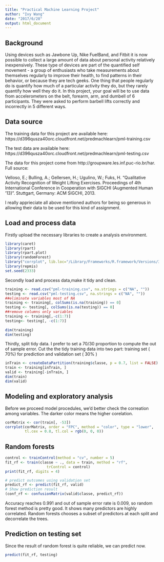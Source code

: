 ```yaml
---
title: "Practical Machine Learning Project"
author: "Ivy Wang"
date: "2017/6/28"
output: html_document
---
```

## Background

Using devices such as Jawbone Up, Nike FuelBand, and Fitbit it is now possible to collect a large amount of data about personal activity relatively inexpensively. These type of devices are part of the quantified self movement - a group of enthusiasts who take measurements about themselves regularly to improve their health, to find patterns in their behavior, or because they are tech geeks. One thing that people regularly do is quantify how much of a particular activity they do, but they rarely quantify how well they do it. In this project, your goal will be to use data from accelerometers on the belt, forearm, arm, and dumbell of 6 participants. They were asked to perform barbell lifts correctly and incorrectly in 5 different ways. 

## Data source
The training data for this project are available here:
https://d396qusza40orc.cloudfront.net/predmachlearn/pml-training.csv

The test data are available here:
https://d396qusza40orc.cloudfront.net/predmachlearn/pml-testing.csv

The data for this project come from http://groupware.les.inf.puc-rio.br/har. Full source:

Velloso, E.; Bulling, A.; Gellersen, H.; Ugulino, W.; Fuks, H. “Qualitative Activity Recognition of Weight Lifting Exercises. Proceedings of 4th International Conference in Cooperation with SIGCHI (Augmented Human ’13)”. Stuttgart, Germany: ACM SIGCHI, 2013.

I really apprieciate all above mentioned authors for being so generous in allowing their data to be used for this kind of assignment.

## Load and process data
Firstly upload the necessary libraries to create a analysis environment.
```r
library(caret)
library(rpart)
library(rpart.plot)
library(randomForest)
library("corrplot", lib.loc="/Library/Frameworks/R.framework/Versions/3.4/Resources/library")
library(repmis)
set.seed(2333)

```
Secondly load and process data,make it tidy and clean.
```r
training <- read.csv("pml-training.csv", na.strings = c("NA", ""))
testing <- read.csv("pml-testing.csv", na.strings = c("NA", ""))
##eliminate variables most of NA
training <- training[, colSums(is.na(training)) == 0]
testing <- testing[, colSums(is.na(testing)) == 0]
##remove columns only variables
training <- training[,-c(1:7)]
testing<- testing[, -c(1:7)]
                   
dim(training)
dim(testing)
```
Thirdly, split tidy data. I prefer to set a 70/30 proportion to compute the out of sample error. Cut the the tidy training data into two part: training set ( 70%) for prediction and validation set ( 30% )
```r
inTrain <- createDataPartition(training$classe, p = 0.7, list = FALSE)
train <- training[inTrain, ]
valid <- training[-inTrain, ]
dim(train)
dim(valid)
```
## Modeling and exploratory analysis
Before we proceed model procedules, we'd better check the correation among variables. The darker color means the higher corelation.
```r
corMatrix <- cor(train[, -53])
corrplot(corMatrix, order = "FPC", method = "color", type = "lower", 
         tl.cex = 0.8, tl.col = rgb(0, 0, 0))
```

## Random forests
```r
control <- trainControl(method = "cv", number = 5)
fit_rf <- train(classe ~ ., data = train, method = "rf", 
                   trControl = control)
print(fit_rf, digits = 4)

# predict outcomes using validation set
predict_rf <- predict(fit_rf, valid)
# Show prediction result
(conf_rf <- confusionMatrix(valid$classe, predict_rf))
```
Accuracy reaches 0.991 and out of sample error rate is 0.009, so random forest method is pretty good. It shows many predictors are highly correlated. Random forests chooses a subset of predictors at each split and decorrelate the trees. 

## Prediction on testing set
Since the result of random forest is quite reliable, we can predict now.
```r
predict(fit_rf, testing)
```
